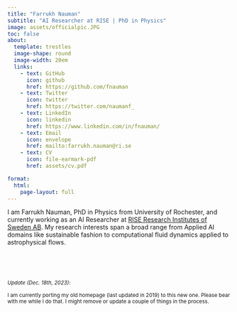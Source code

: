 ```yaml
---
title: "Farrukh Nauman" 
subtitle: "AI Researcher at RISE | PhD in Physics"
image: assets/officialpic.JPG
toc: false
about: 
  template: trestles
  image-shape: round
  image-width: 20em
  links:
    - text: GitHub
      icon: github
      href: https://github.com/fnauman
    - text: Twitter
      icon: twitter
      href: https://twitter.com/naumanf_
    - text: LinkedIn
      icon: linkedin
      href: https://www.linkedin.com/in/fnauman/
    - text: Email
      icon: envelope
      href: mailto:farrukh.nauman@ri.se
    - text: CV
      icon: file-earmark-pdf
      href: assets/cv.pdf

format: 
  html: 
    page-layout: full
---
```


<!-- # About -->

I am Farrukh Nauman, PhD in Physics from University of Rochester, and currently working as an AI Researcher at [RISE Research Institutes of Sweden AB](https://www.ri.se/en). My research interests span a broad range from Applied AI domains like sustainable fashion to computational fluid dynamics applied to astrophysical flows. 

<br>

<br>

<small>*Update (Dec. 18th, 2023)*: 

I am currently porting my old homepage (last updated in 2019) to this new one. Please bear with me while I do that. I might remove or update a couple of things in the process.</small>
